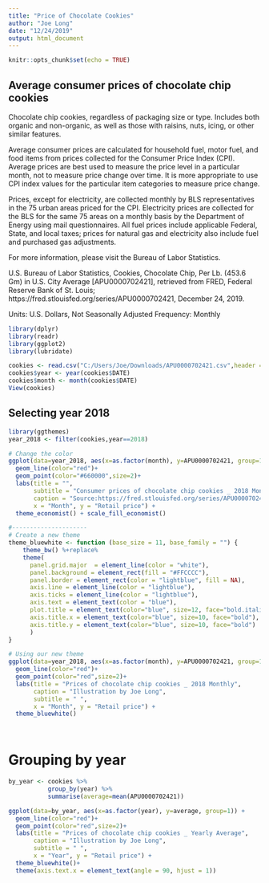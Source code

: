 ```yaml
---
title: "Price of Chocolate Cookies"
author: "Joe Long"
date: "12/24/2019"
output: html_document
---
```


```r
knitr::opts_chunk$set(echo = TRUE)
```

## Average consumer prices of chocolate chip cookies

Chocolate chip cookies, regardless of packaging size or type. Includes both organic and non-organic, as well as those with raisins, nuts, icing, or other similar features.

Average consumer prices are calculated for household fuel, motor fuel, and food items from prices collected for the Consumer Price Index (CPI). Average prices are best used to measure the price level in a particular month, not to measure price change over time. It is more appropriate to use CPI index values for the particular item categories to measure price change.

Prices, except for electricity, are collected monthly by BLS representatives in the 75 urban areas priced for the CPI. Electricity prices are collected for the BLS for the same 75 areas on a monthly basis by the Department of Energy using mail questionnaires. All fuel prices include applicable Federal, State, and local taxes; prices for natural gas and electricity also include fuel and purchased gas adjustments.

For more information, please visit the Bureau of Labor Statistics.

U.S. Bureau of Labor Statistics, Cookies, Chocolate Chip, Per Lb. (453.6 Gm) in U.S. City Average [APU0000702421], retrieved from FRED, Federal Reserve Bank of St. Louis; https://fred.stlouisfed.org/series/APU0000702421, December 24, 2019.

Units:  U.S. Dollars, Not Seasonally Adjusted
Frequency:  Monthly


```r
library(dplyr)
library(readr)
library(ggplot2)
library(lubridate)

cookies <- read.csv("C:/Users/Joe/Downloads/APU0000702421.csv",header = TRUE)
cookies$year <- year(cookies$DATE)
cookies$month <- month(cookies$DATE)
View(cookies)

```

## Selecting year 2018



```r
library(ggthemes)
year_2018 <- filter(cookies,year==2018)

# Change the color
ggplot(data=year_2018, aes(x=as.factor(month), y=APU0000702421, group=1)) +
  geom_line(color="red")+
  geom_point(color="#660000",size=2)+
  labs(title = "",
       subtitle = "Consumer prices of chocolate chip cookies _ 2018 Monthly",
       caption = "Source:https://fred.stlouisfed.org/series/APU0000702421 ", 
       x = "Month", y = "Retail price") +
  theme_economist() + scale_fill_economist()

#---------------------
# Create a new theme
theme_bluewhite <- function (base_size = 11, base_family = "") {
    theme_bw() %+replace% 
    theme(
      panel.grid.major  = element_line(color = "white"),
      panel.background = element_rect(fill = "#FFCCCC"),
      panel.border = element_rect(color = "lightblue", fill = NA),
      axis.line = element_line(color = "lightblue"),
      axis.ticks = element_line(color = "lightblue"),
      axis.text = element_text(color = "blue"),
      plot.title = element_text(color="blue", size=12, face="bold.italic"),
      axis.title.x = element_text(color="blue", size=10, face="bold"),
      axis.title.y = element_text(color="blue", size=10, face="bold")
      )
}

# Using our new theme
ggplot(data=year_2018, aes(x=as.factor(month), y=APU0000702421, group=1)) +
  geom_line(color="red")+
  geom_point(color="red",size=2)+
  labs(title = "Prices of chocolate chip cookies _ 2018 Monthly",
       caption = "Illustration by Joe Long",
       subtitle = " ", 
       x = "Month", y = "Retail price") +
  theme_bluewhite()




```

# Grouping by year

```r

by_year <- cookies %>%
           group_by(year) %>%
           summarise(average=mean(APU0000702421))

ggplot(data=by_year, aes(x=as.factor(year), y=average, group=1)) +
  geom_line(color="red")+
  geom_point(color="red",size=2)+
  labs(title = "Prices of chocolate chip cookies _ Yearly Average",
       caption = "Illustration by Joe Long",
       subtitle = " ", 
       x = "Year", y = "Retail price") +
  theme_bluewhite()+
  theme(axis.text.x = element_text(angle = 90, hjust = 1))



```
